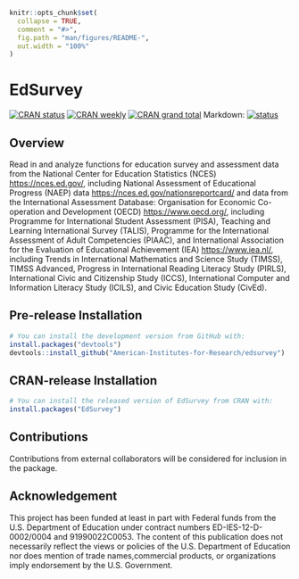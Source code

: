 <!-- README.md is generated from README.Rmd. Please edit that file -->

```r
knitr::opts_chunk$set(
  collapse = TRUE,
  comment = "#>",
  fig.path = "man/figures/README-",
  out.width = "100%"
)
```

# EdSurvey


<!-- badges: start -->
[![CRAN status](https://www.r-pkg.org/badges/version-ago/EdSurvey)](https://www.r-pkg.org/badges/version-ago/EdSurvey)
[![CRAN weekly](https://cranlogs.r-pkg.org/badges/EdSurvey)](https://cranlogs.r-pkg.org/badges/EdSurvey)
[![CRAN grand total](https://cranlogs.r-pkg.org/badges/grand-total/EdSurvey)](https://cranlogs.r-pkg.org/badges/grand-total/EdSurvey)
Markdown: [![status](https://joss.theoj.org/papers/9c1e70616ca856cde31b09804e5df374/status.svg)](https://joss.theoj.org/papers/9c1e70616ca856cde31b09804e5df374)
<!-- badges: end -->

## Overview

Read in and analyze functions for education survey and assessment data from the National Center for Education Statistics (NCES) <https://nces.ed.gov/>, including National Assessment of Educational Progress (NAEP) data <https://nces.ed.gov/nationsreportcard/> and data from the International Assessment Database: Organisation for Economic Co-operation and Development (OECD) <https://www.oecd.org/>, including Programme for International Student Assessment (PISA), Teaching and Learning International Survey (TALIS), Programme for the International Assessment of Adult Competencies (PIAAC), and International Association for the Evaluation of Educational Achievement (IEA) <https://www.iea.nl/>, including Trends in International Mathematics and Science Study (TIMSS), TIMSS Advanced, Progress in International Reading Literacy Study (PIRLS), International Civic and Citizenship Study (ICCS), International Computer and Information Literacy Study (ICILS), and Civic Education Study (CivEd).



## Pre-release Installation


``` r
# You can install the development version from GitHub with:
install.packages("devtools")
devtools::install_github("American-Institutes-for-Research/edsurvey")
```


## CRAN-release Installation

``` r
# You can install the released version of EdSurvey from CRAN with:
install.packages("EdSurvey")
```

## Contributions

Contributions from external collaborators will be considered for inclusion in the package.

## Acknowledgement 

This project has been funded at least in part with Federal funds from the U.S. Department of Education under contract numbers ED-IES-12-D-0002/0004 and 91990022C0053. The content of this publication does not necessarily reflect the views or policies of the U.S. Department of Education nor does mention of trade names,commercial products, or organizations imply endorsement by the U.S. Government.

